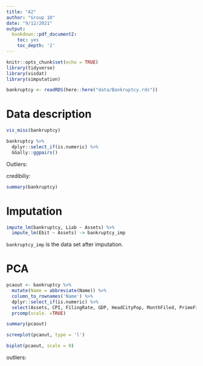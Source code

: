 ```yaml
---
title: "A2"
author: "Group 10"
date: "9/12/2021"
output: 
  bookdown::pdf_document2:
    toc: yes
    toc_depth: '2'
---
```


```r
knitr::opts_chunk$set(echo = TRUE)
library(tidyverse)
library(visdat)
library(simputation)
```


```r
bankruptcy <- readRDS(here::here("data/Bankruptcy.rds"))
```

# Data description

```r
vis_miss(bankruptcy)
```



```r
bankruptcy %>% 
  dplyr::select_if(is.numeric) %>% 
  GGally::ggpairs()
```

Outliers:

credibiliy:

```r
summary(bankruptcy)
```

# Imputation

```r
impute_lm(bankruptcy, Liab ~ Assets) %>% 
  impute_lm(Ebit ~ Assets) -> bankruptcy_imp
```

`bankruptcy_imp` is the data set after imputation.

# PCA

```r
pcaout <- bankruptcy %>% 
  mutate(Name = abbreviate(Name)) %>% 
  column_to_rownames('Name') %>% 
  dplyr::select_if(is.numeric) %>% 
  select(Assets, CPI, FilingRate, GDP, HeadCityPop, MonthFiled, PrimeFiling, YearFiled) %>%
  prcomp(scale. =TRUE)
```

```r
summary(pcaout)
```

```r
screeplot(pcaout, type = 'l')
```


```r
biplot(pcaout, scale = 0)
```

outliers:




















